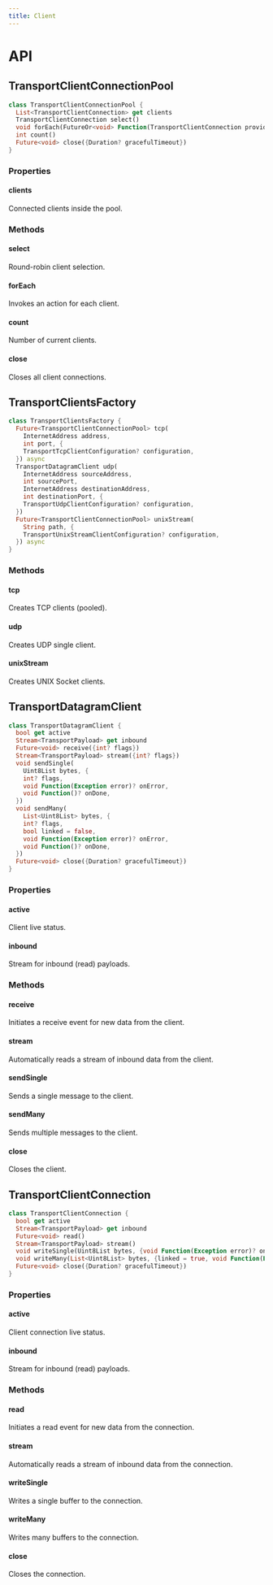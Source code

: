 ```yaml
---
title: Client
---
```


# API

## TransportClientConnectionPool

```dart title="Declaration"
class TransportClientConnectionPool {
  List<TransportClientConnection> get clients
  TransportClientConnection select()
  void forEach(FutureOr<void> Function(TransportClientConnection provider) action)
  int count()
  Future<void> close({Duration? gracefulTimeout})
}
```

### Properties

#### clients

Connected clients inside the pool.

### Methods

#### select

Round-robin client selection.

#### forEach

Invokes an action for each client.

#### count

Number of current clients.

#### close

Closes all client connections.

## TransportClientsFactory

```dart title="Declaration"
class TransportClientsFactory {
  Future<TransportClientConnectionPool> tcp(
    InternetAddress address,
    int port, {
    TransportTcpClientConfiguration? configuration,
  }) async
  TransportDatagramClient udp(
    InternetAddress sourceAddress,
    int sourcePort,
    InternetAddress destinationAddress,
    int destinationPort, {
    TransportUdpClientConfiguration? configuration,
  })
  Future<TransportClientConnectionPool> unixStream(
    String path, {
    TransportUnixStreamClientConfiguration? configuration,
  }) async
}

```

### Methods

#### tcp

Creates TCP clients (pooled).

#### udp

Creates UDP single client.

#### unixStream

Creates UNIX Socket clients.

## TransportDatagramClient

```dart title="Declaration"
class TransportDatagramClient {
  bool get active
  Stream<TransportPayload> get inbound
  Future<void> receive({int? flags})
  Stream<TransportPayload> stream({int? flags}) 
  void sendSingle(
    Uint8List bytes, {
    int? flags,
    void Function(Exception error)? onError,
    void Function()? onDone,
  })
  void sendMany(
    List<Uint8List> bytes, {
    int? flags,
    bool linked = false,
    void Function(Exception error)? onError,
    void Function()? onDone,
  })
  Future<void> close({Duration? gracefulTimeout})
}
```

### Properties

#### active

Client live status.

#### inbound

Stream for inbound (read) payloads.

### Methods

#### receive

Initiates a receive event for new data from the client.

#### stream

Automatically reads a stream of inbound data from the client.

#### sendSingle

Sends a single message to the client.

#### sendMany

Sends multiple messages to the client.

#### close

Closes the client.

## TransportClientConnection

```dart title="Declaration"
class TransportClientConnection {
  bool get active
  Stream<TransportPayload> get inbound
  Future<void> read()
  Stream<TransportPayload> stream()
  void writeSingle(Uint8List bytes, {void Function(Exception error)? onError, void Function()? onDone})
  void writeMany(List<Uint8List> bytes, {linked = true, void Function(Exception error)? onError, void Function()? onDone})
  Future<void> close({Duration? gracefulTimeout})
}
```

### Properties

#### active

Client connection live status.

#### inbound

Stream for inbound (read) payloads.

### Methods

#### read

Initiates a read event for new data from the connection.

#### stream

Automatically reads a stream of inbound data from the connection.

#### writeSingle

Writes a single buffer to the connection.

#### writeMany

Writes many buffers to the connection.

#### close

Closes the connection.